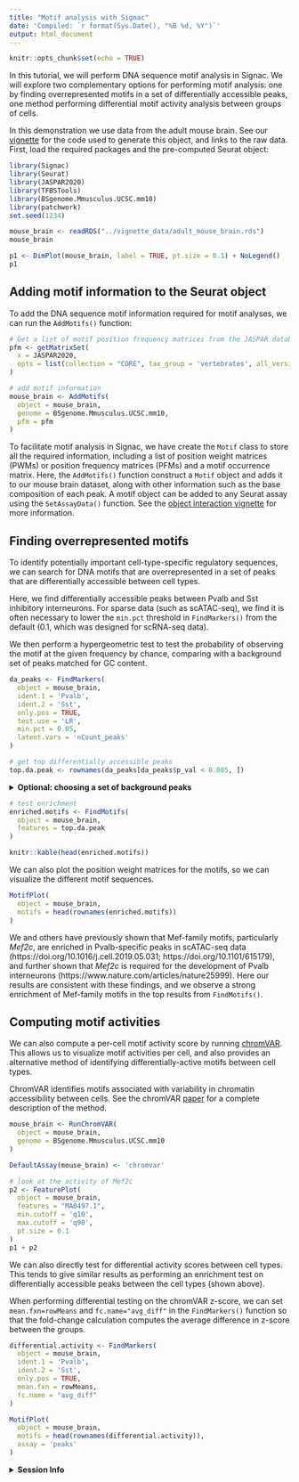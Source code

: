 ```yaml
---
title: "Motif analysis with Signac"
date: 'Compiled: `r format(Sys.Date(), "%B %d, %Y")`'
output: html_document
---
```


```r
knitr::opts_chunk$set(echo = TRUE)
```

In this tutorial, we will perform DNA sequence motif analysis in Signac. We will
explore two complementary options for performing motif analysis: one by finding
overrepresented motifs in a set of differentially accessible peaks, one method
performing differential motif activity analysis between groups of cells.

In this demonstration we use data from the adult mouse brain. See our
[vignette](mouse_brain_vignette.html) for the code used to generate this object,
and links to the raw data. First, load the required packages and the
pre-computed Seurat object:

```r
library(Signac)
library(Seurat)
library(JASPAR2020)
library(TFBSTools)
library(BSgenome.Mmusculus.UCSC.mm10)
library(patchwork)
set.seed(1234)
```

```r
mouse_brain <- readRDS("../vignette_data/adult_mouse_brain.rds")
mouse_brain
```

```r
p1 <- DimPlot(mouse_brain, label = TRUE, pt.size = 0.1) + NoLegend()
p1
```

## Adding motif information to the Seurat object

To add the DNA sequence motif information required for motif analyses, we can
run the `AddMotifs()` function:

```r
# Get a list of motif position frequency matrices from the JASPAR database
pfm <- getMatrixSet(
  x = JASPAR2020,
  opts = list(collection = "CORE", tax_group = 'vertebrates', all_versions = FALSE)
)

# add motif information
mouse_brain <- AddMotifs(
  object = mouse_brain,
  genome = BSgenome.Mmusculus.UCSC.mm10,
  pfm = pfm
)
```

To facilitate motif analysis in Signac, we have create the `Motif` class to
store all the required information, including a list of position weight matrices
(PWMs) or position frequency matrices (PFMs) and a motif occurrence matrix.
Here, the `AddMotifs()` function construct a `Motif` object and adds it to our
mouse brain dataset, along with other information such as the base composition
of each peak. A motif object can be added to any Seurat assay using the `SetAssayData()`
function. See the [object interaction vignette](data_structures.html) for
more information.

## Finding overrepresented motifs

To identify potentially important cell-type-specific regulatory sequences, we
can search for DNA motifs that are overrepresented in a set of peaks that are
differentially accessible between cell types.

Here, we find differentially accessible peaks between Pvalb and Sst inhibitory
interneurons. For sparse data (such as scATAC-seq), we find it is often necessary
to lower the `min.pct` threshold in `FindMarkers()` from the default (0.1, which
was designed for scRNA-seq data). 

We then perform a hypergeometric test to test the probability of
observing the motif at the given frequency by chance, comparing with a
background set of peaks matched for GC content. 

```r
da_peaks <- FindMarkers(
  object = mouse_brain,
  ident.1 = 'Pvalb',
  ident.2 = 'Sst',
  only.pos = TRUE,
  test.use = 'LR',
  min.pct = 0.05,
  latent.vars = 'nCount_peaks'
)

# get top differentially accessible peaks
top.da.peak <- rownames(da_peaks[da_peaks$p_val < 0.005, ])
```

<details>
  <summary>**Optional: choosing a set of background peaks**</summary>
  
Matching the set of background peaks is essential when finding enriched DNA
sequence motifs. By default, we choose a set of peaks matched for GC content,
but it can be sometimes be beneficial to further restrict the background peaks
to those that are accessible in the groups of cells compared when finding
differentially accessible peaks.

The `AccessiblePeaks()` function can be used to find a set of peaks that are 
open in a subset of cells. We can use this function to first restrict the set
of possible background peaks to those peaks that were open in the set of cells
compared in `FindMarkers()`, and then create a GC-content-matched set of peaks
from this larger set using `MatchRegionStats()`.

```r
# find peaks open in Pvalb or Sst cells
open.peaks <- AccessiblePeaks(mouse_brain, idents = c("Pvalb", "Sst"))

# match the overall GC content in the peak set
meta.feature <- GetAssayData(mouse_brain, assay = "peaks", slot = "meta.features")
peaks.matched <- MatchRegionStats(
  meta.feature = meta.feature[open.peaks, ],
  query.feature = meta.feature[top.da.peak, ],
  n = 50000
)
```

`peaks.matched` can then be used as the background peak set by setting
`background=peaks.matched` in `FindMotifs()`.

</details>

```r
# test enrichment
enriched.motifs <- FindMotifs(
  object = mouse_brain,
  features = top.da.peak
)
```

```r
knitr::kable(head(enriched.motifs))
```

We can also plot the position weight matrices for the motifs, so we can
visualize the different motif sequences.

```r
MotifPlot(
  object = mouse_brain,
  motifs = head(rownames(enriched.motifs))
)
```

We and others have previously shown that Mef-family motifs, particularly
*Mef2c*, are enriched in Pvalb-specific peaks in scATAC-seq data
(https://doi.org/10.1016/j.cell.2019.05.031; https://doi.org/10.1101/615179),
and further shown that *Mef2c* is required for the development of Pvalb
interneurons (https://www.nature.com/articles/nature25999). Here our results are 
consistent with these findings, and we observe a strong enrichment of Mef-family
motifs in the top results from `FindMotifs()`.

## Computing motif activities

We can also compute a per-cell motif activity score by running 
[chromVAR](https://greenleaflab.github.io/chromVAR/index.html). This allows us
to visualize motif activities per cell, and also provides an alternative method
of identifying differentially-active motifs between cell types.

ChromVAR identifies motifs associated with variability in chromatin
accessibility between cells. See the chromVAR
[paper](https://www.nature.com/articles/nmeth.4401) for a complete description
of the method.

```r
mouse_brain <- RunChromVAR(
  object = mouse_brain,
  genome = BSgenome.Mmusculus.UCSC.mm10
)

DefaultAssay(mouse_brain) <- 'chromvar'

# look at the activity of Mef2c
p2 <- FeaturePlot(
  object = mouse_brain,
  features = "MA0497.1",
  min.cutoff = 'q10',
  max.cutoff = 'q90',
  pt.size = 0.1
)
p1 + p2
```

We can also directly test for differential activity scores between cell types.
This tends to give similar results as performing an enrichment test on
differentially accessible peaks between the cell types (shown above).

When performing differential testing on the chromVAR z-score, we can set 
`mean.fxn=rowMeans` and `fc.name="avg_diff"` in the `FindMarkers()` function so
that the fold-change calculation computes the average difference in z-score
between the groups.

```r
differential.activity <- FindMarkers(
  object = mouse_brain,
  ident.1 = 'Pvalb',
  ident.2 = 'Sst',
  only.pos = TRUE,
  mean.fxn = rowMeans,
  fc.name = "avg_diff"
)

MotifPlot(
  object = mouse_brain,
  motifs = head(rownames(differential.activity)),
  assay = 'peaks'
)
```

<details>
  <summary>**Session Info**</summary>
  
```r
sessionInfo()
```

</details>

